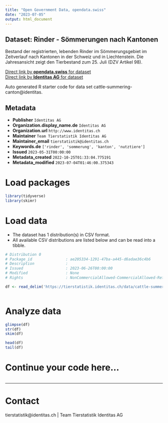 ```yaml
---
title: "Open Government Data, opendata.swiss"
date: "2023-07-05"
output: html_document
---
```


## Dataset: Rinder - Sömmerungen nach Kantonen

Bestand der registrierten, lebenden Rinder im Sömmerungsgebiet im Zeitverlauf nach Kantonen in der Schweiz und in Liechtenstein. Die Jahresansicht zeigt den Tierbestand zum 25. Juli (DZV Artikel 98).

[Direct link by **opendata.swiss** for dataset](https://opendata.swiss/de/dataset/rinder-sommerungen-nach-kantonen)<br>
[Direct link by **Identitas AG** for dataset](https://tierstatistik.identitas.ch/)

Auto generated R starter code for data set cattle-summering-canton@identitas.

## Metadata

- **Publisher** `Identitas AG`
- **Organization.display_name.de** `Identitas AG`
- **Organization.url** `http://www.identitas.ch`
- **Maintainer** `Team Tierstatistik Identitas AG`
- **Maintainer_email** `tierstatistik@identitas.ch`
- **Keywords.de** `['rinder', 'sommerung', 'kanton', 'nutztiere']`
- **Issued** `2023-05-31T00:00:00`
- **Metadata_created** `2022-10-25T01:33:04.775191`
- **Metadata_modified** `2023-07-04T01:46:00.375343`


# Load packages

```r

library(tidyverse)
library(skimr)

```

# Load data

-   The dataset has 1 distribution(s) in CSV format.
-   All available CSV distributions are listed below and can be read into a tibble.

```r

# Distribution 0
# Package_id               : ae205334-1291-47ba-a445-d6adae36c4b6
# Description              : 
# Issued                   : 2023-06-26T00:00:00
# Modified                 : None
# Rights                   : NonCommercialAllowed-CommercialAllowed-ReferenceRequired

df <- read_delim('https://tierstatistik.identitas.ch/data/cattle-summering-canton.csv')



```

# Analyze data

```r

glimpse(df)
str(df)
skim(df)

head(df)
tail(df)

```

# Continue your code here...

```r

```

------------------------------------------------------------------------

# Contact

tierstatistik@identitas.ch | Team Tierstatistik Identitas AG
